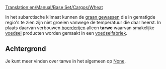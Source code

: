 [[Translation:en/Manual/Base Set/Cargos/Wheat]]

{{nl/Manual/Base Set/Cargos/Vracht|name=Tarwe
|image=Grain.png
|geproduceerd=[[nl/Manual/Base Set/Industries/Boerderij|Boerderij]]
|geaccepteerd=[[nl/Manual/Base Set/Industries/Voedselfabriek|Voedselfabriek]]
}}

In het subarctische klimaat kunnen de [[nl/Manual/Base Set/Cargos/Graan|graan gewassen]] die in gematigde regio's te zien zijn niet groeien vanwege de temperatuur die daar heerst. In plaats daarvan verbouwen  [[nl/Manual/Base Set/Industries/Boerderij|boerderijen]] alleen '''tarwe''' waarvan smakelijke [[nl/Manual/Base Set/Cargos/Voedsel|voedsel]] producten worden gemaakt in een [[nl/Manual/Base Set/Industries/Voedselfabriek|voedselfabriek]].

==Achtergrond==
Je kunt meer vinden over tarwe in het algemeen op [https://www.wikipedia.org/wiki/Wheat None].